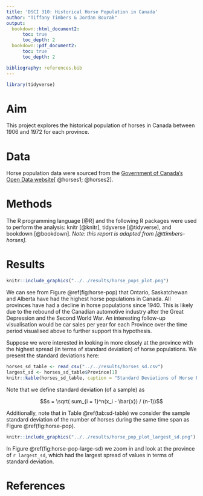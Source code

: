 ```yaml
---
title: 'DSCI 310: Historical Horse Population in Canada'
author: "Tiffany Timbers & Jordan Bourak"
output:
  bookdown::html_document2:
      toc: true
      toc_depth: 2
  bookdown::pdf_document2:
      toc: true
      toc_depth: 2

bibliography: references.bib  
---
```


```r
library(tidyverse)
```

# Aim

This project explores the historical population of horses in Canada between 1906 and 1972 for each province.

# Data

Horse population data were sourced from the [Government of Canada's Open Data website](http://open.canada.ca/en/open-data)[ @horses1;  @horses2].

# Methods

The R programming language [@R] and the following R packages were used to perform the analysis: knitr [@knitr], tidyverse [@tidyverse], and bookdown [@bookdown]. *Note: this report is adapted from [@ttimbers-horses].*

# Results

```r
knitr::include_graphics("../../results/horse_pops_plot.png")
```

We can see from Figure \@ref(fig:horse-pop) that Ontario, Saskatchewan and Alberta have had the highest horse populations in Canada. All provinces have had a decline in horse populations since 1940. This is likely due to the rebound of the Canadian automotive industry after the Great Depression and the Second World War. An interesting follow-up visualisation would be car sales per year for each Province over the time period visualised above to further support this hypothesis.

Suppose we were interested in looking in more closely at the province with the highest spread (in terms of standard deviation) of horse populations. We present the standard deviations here:

```r
horses_sd_table <- read_csv("../../results/horses_sd.csv")
largest_sd <- horses_sd_table$Province[1]
knitr::kable(horses_sd_table, caption = "Standard Deviations of Horse Population per Province")
```

Note that we define standard deviation (of a sample) as

$$s = \sqrt( sum_{i = 1}^n(x_i - \bar{x}) / (n-1))$$

Additionally, note that in Table \@ref(tab:sd-table) we consider the sample standard deviation of the number of horses during the same time span as Figure \@ref(fig:horse-pop).


```r
knitr::include_graphics("../../results/horse_pop_plot_largest_sd.png")
```

In Figure \@ref(fig:horse-pop-large-sd) we zoom in and look at the province of `r largest_sd`, which had the largest spread of values in terms of standard deviation.


# References
